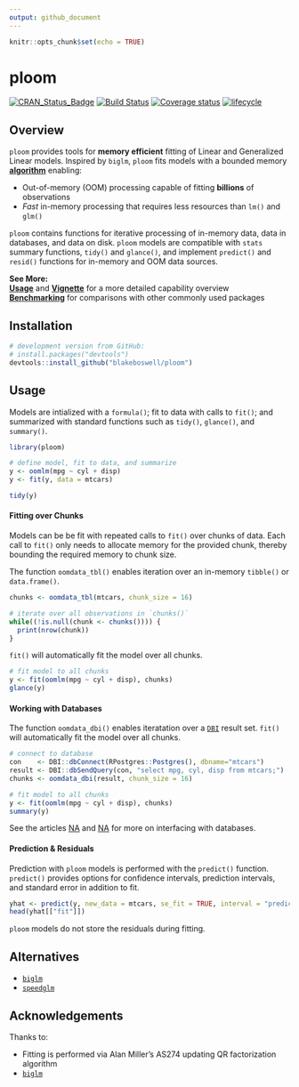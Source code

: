 ```yaml
---
output: github_document
---
```


```r
knitr::opts_chunk$set(echo = TRUE)
```

# ploom

[![CRAN_Status_Badge](https://www.r-pkg.org/badges/version/ploom)](https://cran.r-project.org/package=ploom)
[![Build Status](https://api.travis-ci.com/blakeboswell/ploom.svg?branch=develop)](https://api.travis-ci.com/blakeboswell/ploom)
[![Coverage status](https://codecov.io/gh/blakeboswell/ploom/branch/develop/graph/badge.svg)](https://codecov.io/github/blakeboswell/ploom?branch=develop)
[![lifecycle](https://img.shields.io/badge/lifecycle-experimental-orange.svg)](https://www.tidyverse.org/lifecycle/#experimental)

<!-- [AppVeyor Build Status]() -->

## Overview

`ploom` provides tools for __memory efficient__ fitting of Linear and Generalized Linear models. Inspired by `biglm`, `ploom` fits models with a bounded memory [__algorithm__](#acknowledgements) enabling:

- Out-of-memory (OOM) processing capable of fitting __billions__ of observations
- _Fast_ in-memory processing that requires less resources than `lm()` and `glm()`

`ploom` contains functions for iterative processing of in-memory data, data in databases, and data on disk. `ploom` models are compatible with `stats` summary functions, `tidy()` and `glance()`, and implement `predict()` and `resid()` functions for in-memory and OOM data sources.

__See More:__\
[__Usage__]() and [__Vignette__]() for a more detailed capability overview\
[__Benchmarking__]() for comparisons with other commonly used packages


## Installation

```r
# development version from GitHub:
# install.packages("devtools")
devtools::install_github("blakeboswell/ploom")
```

## Usage

Models are intialized with a `formula()`; fit to data with calls to `fit()`; and summarized with standard functions such as `tidy()`, `glance()`, and `summary()`.

```r
library(ploom)

# define model, fit to data, and summarize
y <- oomlm(mpg ~ cyl + disp)
y <- fit(y, data = mtcars)

tidy(y)
```

#### Fitting over Chunks

Models can be be fit with repeated calls to `fit()` over chunks of data. Each call to `fit()` only needs to allocate memory for the provided chunk, thereby bounding the required memory to chunk size.

The function `oomdata_tbl()` enables iteration over an in-memory `tibble()` or `data.frame()`.

```r
chunks <- oomdata_tbl(mtcars, chunk_size = 16)

# iterate over all observations in `chunks()`
while((!is.null(chunk <- chunks()))) {
  print(nrow(chunk))
}
```

`fit()` will automatically fit the model over all chunks.

```r
# fit model to all chunks
y <- fit(oomlm(mpg ~ cyl + disp), chunks)
glance(y)
```

#### Working with Databases

The function `oomdata_dbi()` enables iteratation over a [`DBI`]() result set. `fit()` will automatically fit the model over all chunks.

```r
# connect to database
con    <- DBI::dbConnect(RPostgres::Postgres(), dbname="mtcars")
result <- DBI::dbSendQuery(con, "select mpg, cyl, disp from mtcars;")
chunks <- oomdata_dbi(result, chunk_size = 16)

# fit model to all chunks
y <- fit(oomlm(mpg ~ cyl + disp), chunks)
summary(y)
```

See the articles [NA]() and [NA]() for more on interfacing with databases.

#### Prediction & Residuals

Prediction with `ploom` models is performed with the `predict()` function.  `predict()` provides options for confidence intervals, prediction intervals, and standard error in addition to fit.

```r
yhat <- predict(y, new_data = mtcars, se_fit = TRUE, interval = "prediction")
head(yhat[["fit"]])
```

`ploom` models do not store the residuals during fitting.



## Alternatives

- [`biglm`](https://cran.r-project.org/web/packages/biglm/index.html)
- [`speedglm`](https://cran.r-project.org/web/packages/speedglm/index.html)

## Acknowledgements

Thanks to:

- Fitting is performed via Alan Miller’s AS274 updating QR factorization algorithm
- [`biglm`](https://cran.r-project.org/web/packages/biglm/index.html)

